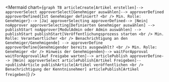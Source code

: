 
<Mermaid
  chart={`graph TB
    articleCreate[Artikel erstellen]--> approverSelect
    approverSelect[Genehmiger auswählen]--> approverDefined
    approverDefined{Ist Genehmiger definiert? <br /> Min. Rolle: Genehmiger}--> |Ja| approverSelecting
    approverDefined--> |Nein| noApprover
    approverSelecting[Definierten Genehmiger auswählen] --> publishStart
    noApprover[ModulAdmin oder Admin auswählen] --> publishStart
    publishStart[Veröffentlichungsprozess starten <br /> Min. Rolle: Verantwortlicher <br /> Benachrichtigung an den Genehmiger/Genehmigende] --> approverDefine
    approverDefine{Genehmigender bereits ausgewählt? <br /> Min. Rolle: Genehmiger <br /> Hinweis der Genehmigenden}--> waitForApproval
    waitForApproval[Auf Freigabe warten]--> articlePublish
    approverDefine--> |Nein| approverSelect
    articlePublish[Artikel Freigeben]-->publishArticle
    publishArticle[Artikel veröffentlichen <br /> Benachrichtigung der Kenntnisnehmer]
    articlePublish[Artikel freigeben]`}
/>
